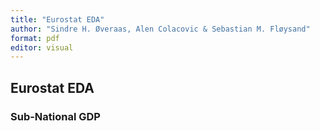 ```yaml
---
title: "Eurostat EDA"
author: "Sindre H. Øveraas, Alen Colacovic & Sebastian M. Fløysand"
format: pdf
editor: visual
---
```


## Eurostat EDA

### Sub-National GDP
